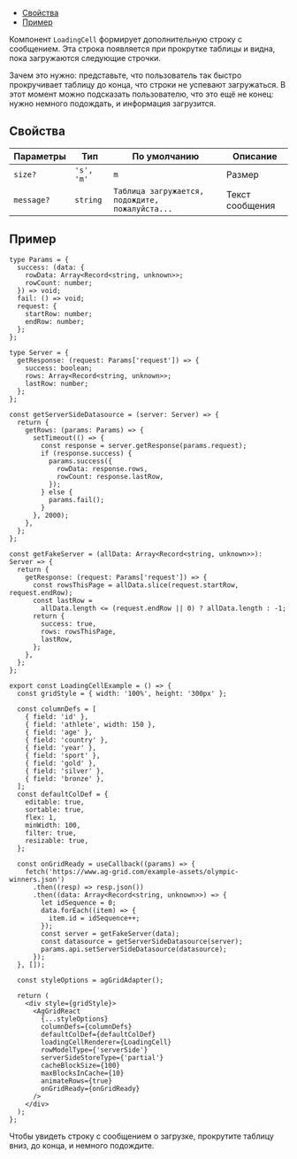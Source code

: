 
<MdxMenu>

- [Свойства](#свойства)
- [Пример](#пример)

</MdxMenu>

Компонент `LoadingCell` формирует дополнительную строку с сообщением. Эта строка появляется при прокрутке таблицы и видна, пока загружаются следующие строчки.

Зачем это нужно: представьте, что пользователь так быстро прокручивает таблицу до конца, что строки не успевают загружаться. В этот момент можно подсказать пользователю, что это ещё не конец: нужно немного подождать, и информация загрузится.

## Свойства

<RemadeTableInfo apiUrl="https://www.ag-grid.com/react-data-grid/component-loading-cell-renderer/" />

| Параметры  | Тип        | По умолчанию                                    | Описание        |
| ---------- | ---------- | ----------------------------------------------- | --------------- |
| `size?`    | `'s', 'm'` | `m`                                             | Размер          |
| `message?` | `string`   | `Таблица загружается, подождите, пожалуйста...` | Текст сообщения |

## Пример

```tsx
type Params = {
  success: (data: {
    rowData: Array<Record<string, unknown>>;
    rowCount: number;
  }) => void;
  fail: () => void;
  request: {
    startRow: number;
    endRow: number;
  };
};

type Server = {
  getResponse: (request: Params['request']) => {
    success: boolean;
    rows: Array<Record<string, unknown>>;
    lastRow: number;
  };
};

const getServerSideDatasource = (server: Server) => {
  return {
    getRows: (params: Params) => {
      setTimeout(() => {
        const response = server.getResponse(params.request);
        if (response.success) {
          params.success({
            rowData: response.rows,
            rowCount: response.lastRow,
          });
        } else {
          params.fail();
        }
      }, 2000);
    },
  };
};

const getFakeServer = (allData: Array<Record<string, unknown>>): Server => {
  return {
    getResponse: (request: Params['request']) => {
      const rowsThisPage = allData.slice(request.startRow, request.endRow);
      const lastRow =
        allData.length <= (request.endRow || 0) ? allData.length : -1;
      return {
        success: true,
        rows: rowsThisPage,
        lastRow,
      };
    },
  };
};

export const LoadingCellExample = () => {
  const gridStyle = { width: '100%', height: '300px' };

  const columnDefs = [
    { field: 'id' },
    { field: 'athlete', width: 150 },
    { field: 'age' },
    { field: 'country' },
    { field: 'year' },
    { field: 'sport' },
    { field: 'gold' },
    { field: 'silver' },
    { field: 'bronze' },
  ];
  const defaultColDef = {
    editable: true,
    sortable: true,
    flex: 1,
    minWidth: 100,
    filter: true,
    resizable: true,
  };

  const onGridReady = useCallback((params) => {
    fetch('https://www.ag-grid.com/example-assets/olympic-winners.json')
      .then((resp) => resp.json())
      .then((data: Array<Record<string, unknown>>) => {
        let idSequence = 0;
        data.forEach((item) => {
          item.id = idSequence++;
        });
        const server = getFakeServer(data);
        const datasource = getServerSideDatasource(server);
        params.api.setServerSideDatasource(datasource);
      });
  }, []);

  const styleOptions = agGridAdapter();

  return (
    <div style={gridStyle}>
      <AgGridReact
        {...styleOptions}
        columnDefs={columnDefs}
        defaultColDef={defaultColDef}
        loadingCellRenderer={LoadingCell}
        rowModelType={'serverSide'}
        serverSideStoreType={'partial'}
        cacheBlockSize={100}
        maxBlocksInCache={10}
        animateRows={true}
        onGridReady={onGridReady}
      />
    </div>
  );
};
```

Чтобы увидеть строку с сообщением о загрузке, прокрутите таблицу вниз, до конца, и немного подождите.

<LoadingCellExample />
